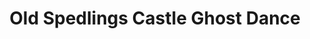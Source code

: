 ---
title: Old Spedlings Castle Ghost Dance
publish: true
tuneMeta:
    source: A Collection of Strathspeys Reels Jigs Hornpipes
    type:
        - session
    relatedLinks:
        - link:
            url: https://tunearch.org/wiki/Old_Spedlings_Castle%27s_Ghost%27s_Dance
            text: Traditional Tune Archive
        - link:
            url: https://www.goblinshead.co.uk/bogles/spedlins/
            text: The Starving Spectre  of Spedlins
tuneDots:
    - dots:
        image: 
            src: /tunes/old-spedlings-castle-ghost-dance/old-spedlings-castle-ghost-dance.jpg
            height: 960
            width: 1280
            alt: Old Spedlings Castle Ghost Dance
            caption: Annotated with bowing patterns by Carolyn Francis
tuneVideo:
    - video: 
        title: Old Spedlings Castle Ghost Dance played by Carolyn Francis
        src: /tunes/old-spedlings-castle-ghost-dance/old-spedlings-castle-ghost-dance.mp4
---